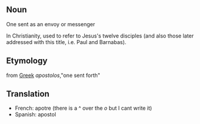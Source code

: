 ==Noun==
One sent as an envoy or messenger<p> In Christianity, used to refer to Jesus's twelve disciples (and also those later addressed with this title, i.e. Paul and Barnabas).
==Etymology==
from [[Greek]] ''apostolos'',"one sent forth"
==Translation==
*French: apotre (there is a ^ over the ''o'' but I cant write it)
*Spanish: apostol